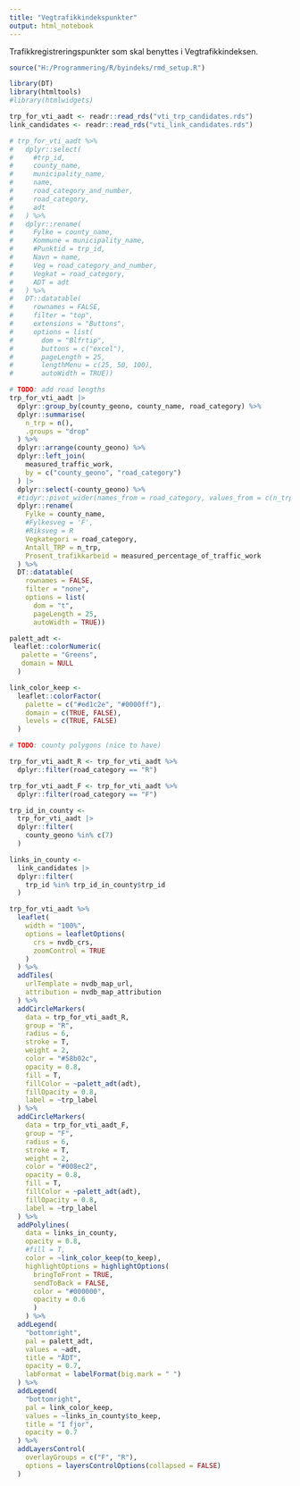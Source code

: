 ```yaml
---
title: "Vegtrafikkindekspunkter"
output: html_notebook
---
```


Trafikkregistreringspunkter som skal benyttes i Vegtrafikkindeksen.

```r
source("H:/Programmering/R/byindeks/rmd_setup.R")

library(DT)
library(htmltools)
#library(htmlwidgets)
```

```r
trp_for_vti_aadt <- readr::read_rds("vti_trp_candidates.rds")
link_candidates <- readr::read_rds("vti_link_candidates.rds")
```


```r
# trp_for_vti_aadt %>% 
#   dplyr::select(
#     #trp_id, 
#     county_name, 
#     municipality_name, 
#     name,
#     road_category_and_number, 
#     road_category, 
#     adt
#   ) %>%
#   dplyr::rename(
#     Fylke = county_name,
#     Kommune = municipality_name,
#     #Punktid = trp_id,
#     Navn = name,
#     Veg = road_category_and_number,
#     Vegkat = road_category,
#     ADT = adt
#   ) %>% 
#   DT::datatable(
#     rownames = FALSE,
#     filter = "top",
#     extensions = "Buttons",
#     options = list(
#       dom = "Blfrtip",
#       buttons = c("excel"),
#       pageLength = 25,
#       lengthMenu = c(25, 50, 100),
#       autoWidth = TRUE))
```



```r
# TODO: add road lengths
trp_for_vti_aadt |> 
  dplyr::group_by(county_geono, county_name, road_category) %>%
  dplyr::summarise(
    n_trp = n(),
    .groups = "drop"
  ) %>%
  dplyr::arrange(county_geono) %>%
  dplyr::left_join(
    measured_traffic_work,
    by = c("county_geono", "road_category")
  ) |> 
  dplyr::select(-county_geono) %>%
  #tidyr::pivot_wider(names_from = road_category, values_from = c(n_trp, measured_percentage_of_traffic_work)) %>%
  dplyr::rename(
    Fylke = county_name,
    #Fylkesveg = 'F',
    #Riksveg = R
    Vegkategori = road_category,
    Antall_TRP = n_trp,
    Prosent_trafikkarbeid = measured_percentage_of_traffic_work
  ) %>%
  DT::datatable(
    rownames = FALSE,
    filter = "none",
    options = list(
      dom = "t",
      pageLength = 25,
      autoWidth = TRUE))
```



```r
palett_adt <-
 leaflet::colorNumeric(
   palette = "Greens",
   domain = NULL
  )

link_color_keep <-
  leaflet::colorFactor(
    palette = c("#ed1c2e", "#0000ff"),
    domain = c(TRUE, FALSE),
    levels = c(TRUE, FALSE)
  )

# TODO: county polygons (nice to have)

trp_for_vti_aadt_R <- trp_for_vti_aadt %>% 
  dplyr::filter(road_category == "R")

trp_for_vti_aadt_F <- trp_for_vti_aadt %>% 
  dplyr::filter(road_category == "F")

trp_id_in_county <- 
  trp_for_vti_aadt |> 
  dplyr::filter(
    county_geono %in% c(7)
  )

links_in_county <-
  link_candidates |> 
  dplyr::filter(
    trp_id %in% trp_id_in_county$trp_id
  )

trp_for_vti_aadt %>% 
  leaflet(
    width = "100%",
    options = leafletOptions(
      crs = nvdb_crs,
      zoomControl = TRUE
    )
  ) %>%
  addTiles(
    urlTemplate = nvdb_map_url,
    attribution = nvdb_map_attribution
  ) %>%
  addCircleMarkers(
    data = trp_for_vti_aadt_R,
    group = "R",
    radius = 6,
    stroke = T,
    weight = 2,
    color = "#58b02c",
    opacity = 0.8,
    fill = T,
    fillColor = ~palett_adt(adt),
    fillOpacity = 0.8,
    label = ~trp_label
  ) %>%
  addCircleMarkers(
    data = trp_for_vti_aadt_F,
    group = "F",
    radius = 6,
    stroke = T,
    weight = 2,
    color = "#008ec2",
    opacity = 0.8,
    fill = T,
    fillColor = ~palett_adt(adt),
    fillOpacity = 0.8,
    label = ~trp_label
  ) %>%
  addPolylines(
    data = links_in_county,
    opacity = 0.8,
    #fill = T,
    color = ~link_color_keep(to_keep),
    highlightOptions = highlightOptions(
      bringToFront = TRUE,
      sendToBack = FALSE,
      color = "#000000",
      opacity = 0.6
      )
    ) %>%
  addLegend(
    "bottomright",
    pal = palett_adt,
    values = ~adt,
    title = "ÅDT",
    opacity = 0.7,
    labFormat = labelFormat(big.mark = " ")
  ) %>% 
  addLegend(
    "bottomright",
    pal = link_color_keep,
    values = ~links_in_county$to_keep,
    title = "I fjor",
    opacity = 0.7
  ) %>% 
  addLayersControl(
    overlayGroups = c("F", "R"),
    options = layersControlOptions(collapsed = FALSE)
  )
```



